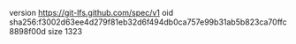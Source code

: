 version https://git-lfs.github.com/spec/v1
oid sha256:f3002d63ee4d279f81eb32d6f494db0ca757e99b31ab5b823ca70ffc8898f00d
size 1323
